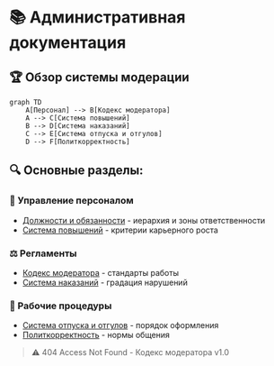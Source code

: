 # 📚 Административная документация

## 🏆 Обзор системы модерации

```mermaid
graph TD
    A[Персонал] --> B[Кодекс модератора]
    A --> C[Система повышений]
    B --> D[Система наказаний]
    C --> E[Система отпуска и отгулов]
    D --> F[Политкорректность]
```

## 🔍 Основные разделы:

### 👥 Управление персоналом
- [Должности и обязанности](/admin/positions) - иерархия и зоны ответственности
- [Система повышений](/admin/promotions) - критерии карьерного роста

### ⚖️ Регламенты
- [Кодекс модератора](/admin/rules) - стандарты работы
- [Система наказаний](/admin/punishments) - градация нарушений

### 📑 Рабочие процедуры
- [Система отпуска и отгулов](/admin/vacation) - порядок оформления
- [Политкорректность](/admin/politcorrectness) - нормы общения


> ⚠️ 404 Access Not Found - Кодекс модератора v1.0
